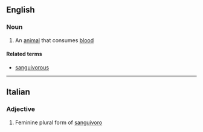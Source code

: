 ==English==

===Noun===
{{en-noun}}

# {{lb|en|biology}} An [[animal]] that consumes [[blood]]

====Related terms====
* [[sanguivorous]]

----

==Italian==

===Adjective===
{{head|it|adjective form}}

# Feminine plural form of [[sanguivoro]]